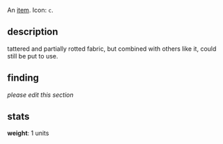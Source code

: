 An [[items|item]]. Icon: <code><nowiki>c</nowiki></code>.

== description ==

tattered and partially rotted fabric, but combined with others like it, could still be put to use.

== finding ==

''please edit this section''

== stats ==

'''weight''': 1 units